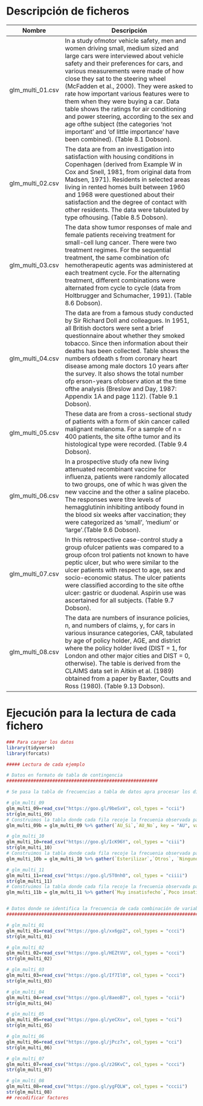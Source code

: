 # Descripción de ficheros

Nombre             | Descripción
-------------------|------------------------------------------------------------
glm_multi_01.csv       |   In a study ofmotor vehicle safety, men and women driving small, medium sized and large cars were interviewed about vehicle safety and their preferences for cars, and various measurements were made of how close they sat to the steering wheel (McFadden et al., 2000). They were asked to rate how important various features were to them when they were buying a car. Data table shows the ratings for air conditioning and power steering, according to the sex and age ofthe subject (the categories ‘not important’ and ‘of little importance’ have been combined). (Table 8.1 Dobson).
glm_multi_02.csv       |   The data are from an investigation into satisfaction with housing conditions in Copenhagen (derived from Example W in Cox and Snell, 1981, from original data from Madsen, 1971). Residents in selected areas living in rented homes built between 1960 and 1968 were questioned about their satisfaction and the degree of contact with other residents. The data were tabulated by type ofhousing. (Table 8.5 Dobson).
glm_multi_03.csv       |   The data show tumor responses of male and female patients receiving treatment for small-cell lung cancer. There were two treatment regimes. For the sequential treatment, the same combination ofc hemotherapeutic agents was administered at each treatment cycle. For the alternating treatment, different combinations were alternated from cycle to cycle (data from Holtbrugger and Schumacher, 1991). (Table 8.6 Dobson).
glm_multi_04.csv       |   The data are from a famous study conducted by Sir Richard Doll and colleagues. In 1951, all British doctors were sent a brief questionnaire about whether they smoked tobacco. Since then information about their deaths has been collected. Table shows the numbers ofdeath s from coronary heart disease among male doctors 10 years after the survey. It also shows the total number ofp erson-years ofobserv ation at the time ofthe analysis (Breslow and Day, 1987: Appendix 1A and page 112). (Table 9.1 Dobson).
glm_multi_05.csv       |   These data are from a cross-sectional study of patients with a form of skin cancer called malignant melanoma. For a sample of n = 400 patients, the site ofthe tumor and its histological type were recorded. (Table 9.4 Dobson).
glm_multi_06.csv       |   In a prospective study ofa new living attenuated recombinant vaccine for influenza, patients were randomly allocated to two groups, one of whic h was given the new vaccine and the other a saline placebo. The responses were titre levels of hemagglutinin inhibiting antibody found in the blood six weeks after vaccination; they were categorized as ‘small’, ‘medium’ or ‘large’.(Table 9.6 Dobson).
glm_multi_07.csv       |  In this retrospective case-control study a group ofulcer patients was compared to a group ofcon trol patients not known to have peptic ulcer, but who were similar to the ulcer patients with respect to age, sex and socio-economic status. The ulcer patients were classified according to the site ofthe ulcer: gastric or duodenal. Aspirin use was ascertained for all subjects.  (Table 9.7 Dobson).
glm_multi_08.csv       |  The data are numbers of insurance policies, n, and numbers of claims, y, for cars in various insurance categories, CAR, tabulated by age of policy holder, AGE, and district where the policy holder lived (DIST = 1, for London and other major cities and DIST = 0, otherwise). The table is derived from the CLAIMS data set in Aitkin et al. (1989) obtained from a paper by Baxter, Coutts and Ross (1980).  (Table 9.13 Dobson).

# Ejecución para la lectura de cada fichero

```r
### Para cargar los datos
library(tidyverse)
library(forcats)

##### Lectura de cada ejemplo

# Datos en formato de tabla de contingencia
########################################################

# Se pasa la tabla de frecuencias a tabla de datos apra procesar los diferentes modelos

# glm_multi_09
glm_multi_09=read_csv("https://goo.gl/9beSxV", col_types = "ccii")
str(glm_multi_09)
# Construimos la tabla donde cada fila recoje la frecuenia observada para combinación de las variables
glm_multi_09b = glm_multi_09 %>% gather(`AU_Si`,`AU_No`, key = "AU", value = frecuencia)

# glm_multi_10
glm_multi_10=read_csv("https://goo.gl/IcK96Y", col_types = "ciii")
str(glm_multi_10)
# Construimos la tabla donde cada fila recoje la frecuenia observada para combinación de las variables
glm_multi_10b = glm_multi_10 %>% gather(`Esterilizar`,`Otros`, `Ninguno`, key = "Metodo", value = frecuencia)

# glm_multi_11
glm_multi_11=read_csv("https://goo.gl/5T0nh0", col_types = "ciiii")
str(glm_multi_11)
# Construimos la tabla donde cada fila recoje la frecuenia observada para combinación de las variables
glm_multi_11b = glm_multi_11 %>% gather(`Muy insatisfecho`,`Poco insatisfecho`,`Moderadamente satisfecho`,`Muy satisfecho`,key = "Estado", value = frecuencia)


# Datos donde se identifica la frecuencia de cada combinación de variables
##################################################################################################

# glm_multi_01
glm_multi_01=read_csv("https://goo.gl/xx6gp2", col_types = "ccci")
str(glm_multi_01)

# glm_multi_02
glm_multi_02=read_csv("https://goo.gl/HEZtVU", col_types = "ccci")
str(glm_multi_02)

# glm_multi_03
glm_multi_03=read_csv("https://goo.gl/If7Il0", col_types = "ccci")
str(glm_multi_03)

# glm_multi_04
glm_multi_04=read_csv("https://goo.gl/8aeoB7", col_types = "ccii")
str(glm_multi_04)

# glm_multi_05
glm_multi_05=read_csv("https://goo.gl/yeCXsv", col_types = "cci")
str(glm_multi_05)

# glm_multi_06
glm_multi_06=read_csv("https://goo.gl/jPcz7x", col_types = "cci")
str(glm_multi_06)

# glm_multi_07
glm_multi_07=read_csv("https://goo.gl/z26KvC", col_types = "ccci")
str(glm_multi_07)

# glm_multi_08
glm_multi_08=read_csv("https://goo.gl/ygFQLW", col_types = "cccii")
str(glm_multi_08)
## recodificar factores

```
